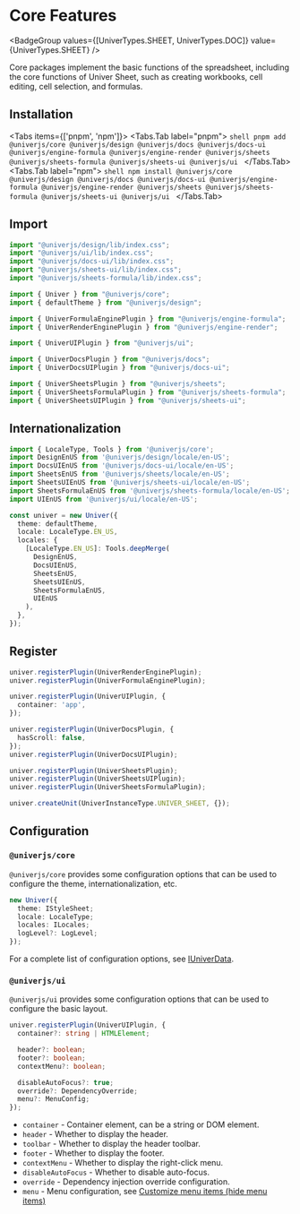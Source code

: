 
# Core Features

<BadgeGroup values={[UniverTypes.SHEET, UniverTypes.DOC]} value={UniverTypes.SHEET} />

Core packages implement the basic functions of the spreadsheet, including the core functions of Univer Sheet, such as creating workbooks, cell editing, cell selection, and formulas.

## Installation

<Tabs items={['pnpm', 'npm']}>
  <Tabs.Tab label="pnpm">
    ```shell
    pnpm add @univerjs/core @univerjs/design @univerjs/docs @univerjs/docs-ui @univerjs/engine-formula @univerjs/engine-render @univerjs/sheets @univerjs/sheets-formula @univerjs/sheets-ui @univerjs/ui
    ```
  </Tabs.Tab>
  <Tabs.Tab label="npm">
    ```shell
    npm install @univerjs/core @univerjs/design @univerjs/docs @univerjs/docs-ui @univerjs/engine-formula @univerjs/engine-render @univerjs/sheets @univerjs/sheets-formula @univerjs/sheets-ui @univerjs/ui
    ```
  </Tabs.Tab>
</Tabs>

## Import

```typescript
import "@univerjs/design/lib/index.css";
import "@univerjs/ui/lib/index.css";
import "@univerjs/docs-ui/lib/index.css";
import "@univerjs/sheets-ui/lib/index.css";
import "@univerjs/sheets-formula/lib/index.css";

import { Univer } from "@univerjs/core";
import { defaultTheme } from "@univerjs/design";

import { UniverFormulaEnginePlugin } from "@univerjs/engine-formula";
import { UniverRenderEnginePlugin } from "@univerjs/engine-render";

import { UniverUIPlugin } from "@univerjs/ui";

import { UniverDocsPlugin } from "@univerjs/docs";
import { UniverDocsUIPlugin } from "@univerjs/docs-ui";

import { UniverSheetsPlugin } from "@univerjs/sheets";
import { UniverSheetsFormulaPlugin } from "@univerjs/sheets-formula";
import { UniverSheetsUIPlugin } from "@univerjs/sheets-ui";
```

## Internationalization

```typescript
import { LocaleType, Tools } from '@univerjs/core';
import DesignEnUS from '@univerjs/design/locale/en-US';
import DocsUIEnUS from '@univerjs/docs-ui/locale/en-US';
import SheetsEnUS from '@univerjs/sheets/locale/en-US';
import SheetsUIEnUS from '@univerjs/sheets-ui/locale/en-US';
import SheetsFormulaEnUS from '@univerjs/sheets-formula/locale/en-US';
import UIEnUS from '@univerjs/ui/locale/en-US';

const univer = new Univer({
  theme: defaultTheme,
  locale: LocaleType.EN_US,
  locales: {
    [LocaleType.EN_US]: Tools.deepMerge(
      DesignEnUS,
      DocsUIEnUS,
      SheetsEnUS,
      SheetsUIEnUS,
      SheetsFormulaEnUS,
      UIEnUS
    ),
  },
});
```

## Register

```typescript
univer.registerPlugin(UniverRenderEnginePlugin);
univer.registerPlugin(UniverFormulaEnginePlugin);

univer.registerPlugin(UniverUIPlugin, {
  container: 'app',
});

univer.registerPlugin(UniverDocsPlugin, {
  hasScroll: false,
});
univer.registerPlugin(UniverDocsUIPlugin);

univer.registerPlugin(UniverSheetsPlugin);
univer.registerPlugin(UniverSheetsUIPlugin);
univer.registerPlugin(UniverSheetsFormulaPlugin);

univer.createUnit(UniverInstanceType.UNIVER_SHEET, {});
```

## Configuration

### `@univerjs/core`

`@univerjs/core` provides some configuration options that can be used to configure the theme, internationalization, etc.

```typescript
new Univer({
  theme: IStyleSheet;
  locale: LocaleType;
  locales: ILocales;
  logLevel?: LogLevel;
});
```

For a complete list of configuration options, see [IUniverData](/typedoc/@univerjs/core/interfaces/IUniverData).

### `@univerjs/ui`

`@univerjs/ui` provides some configuration options that can be used to configure the basic layout.

```typescript
univer.registerPlugin(UniverUIPlugin, {
  container?: string | HTMLElement;

  header?: boolean;
  footer?: boolean;
  contextMenu?: boolean;

  disableAutoFocus?: true;
  override?: DependencyOverride;
  menu?: MenuConfig;
});
```

* `container` - Container element, can be a string or DOM element.
* `header` - Whether to display the header.
* `toolbar` - Whether to display the header toolbar.  <VersionBadge version="0.2.0+" />
* `footer` - Whether to display the footer.
* `contextMenu` - Whether to display the right-click menu.
* `disableAutoFocus` - Whether to disable auto-focus.
* `override` - Dependency injection override configuration.
* `menu` - Menu configuration, see [Customize menu items (hide menu items)](/guides/sheet/advanced/custom-ui#customizing-menu-items-hiding-menu-items)
